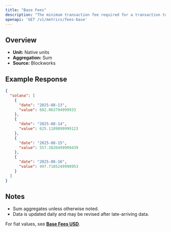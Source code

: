 ```yaml
---
title: "Base Fees"
description: "The minimum transaction fee required for a transaction to be included in a block"
openapi: 'GET /v1/metrics/fees-base'
---
```


## Overview

- **Unit:** Native units
- **Aggregation:** Sum
- **Source:** Blockworks

## Example Response

```json
{
  "solana": [
    {
      "date": "2025-08-13",
      "value": 602.063794999933
    },
    {
      "date": "2025-08-14",
      "value": 625.1189899999123
    },
    {
      "date": "2025-08-15",
      "value": 557.3826499999439
    },
    {
      "date": "2025-08-16",
      "value": 497.7185249998953
    }
  ]
}
```

## Notes
- Sum aggregates unless otherwise noted.
- Data is updated daily and may be revised after late-arriving data.


<Note>For fiat values, see **[Base Fees USD](./fees-base-usd)**.</Note>